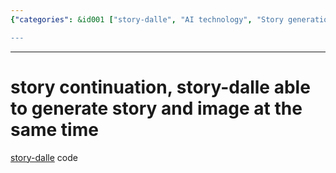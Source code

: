 ```yaml
---
{"categories": &id001 ["story-dalle", "AI technology", "Story generation", "Image generation", "GitHub link", "Code snippet", "Continuation"], "category": "Story-Dalle", "date": "2022-09-17 11:21:16", "description": "This article discusses a story continuation tool called 'story-dalle', which uses AI technology to generate both the story and its accompanying image simultaneously. The code for this innovative application can be found on the provided GitHub link.", "tags": *id001, "title": "story continuation, story-dalle able to generate story and image at the same time"}

---
```


------

# story continuation, story-dalle able to generate story and image at the same time


[story-dalle](https://github.com/adymaharana/storydalle) code


